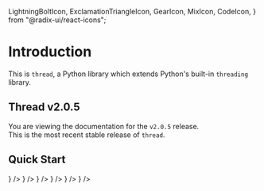   LightningBoltIcon,
  ExclamationTriangleIcon,
  GearIcon,
  MixIcon,
  CodeIcon,
} from "@radix-ui/react-icons";

# Introduction

This is `thread`, a Python library which extends Python's built-in `threading` library.

## Thread v2.0.5

You are viewing the documentation for the `v2.0.5` release.<br />
This is the most recent stable release of `thread`.

## Quick Start

<Cards>
  <Card
    href="/docs/latest/installation"
    title="Installation"
    icon={<LightningBoltIcon />}
  />
  <Card
    href="/docs/latest/configuration"
    title="Configuration"
    icon={<GearIcon />}
  />
  <Card href="/docs/latest/thread-class" title="Thread" icon={<MixIcon />} />
  <Card
    href="/docs/latest/concurrent-processing"
    title="Concurrent Processing"
    icon={<MixIcon />}
  />
  <Card
    href="/docs/latest/exceptions"
    title="Exceptions"
    icon={<ExclamationTriangleIcon />}
  />
  <Card
    href="/docs/latest/command-line-interface"
    title="Command Line Interface"
    icon={<CodeIcon />}
  />
</Cards>
